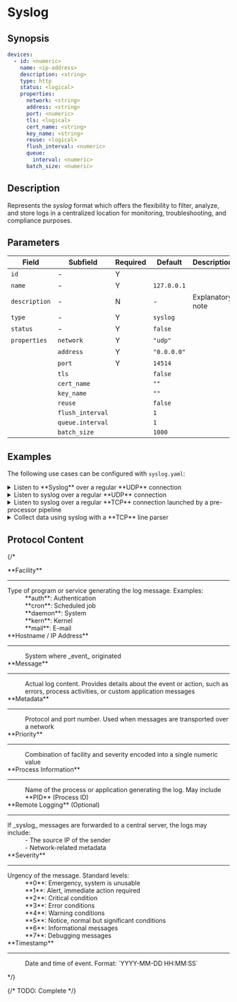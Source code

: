 # Syslog

## Synopsis

```yaml
devices:
  - id: <numeric>
    name: <ip-address>
    description: <string>
    type: http
    status: <logical>
    properties:
      network: <string>
      address: <string>
      port: <numeric>
      tls: <logical>
      cert_name: <string>
      key_name: <string>
      reuse: <logical>
      flush_interval: <numeric>
      queue:
        interval: <numeric>
      batch_size: <numeric>
```

## Description

Represents the _syslog_ format which offers the flexibility to filter, analyze, and store logs in a centralized location for monitoring, troubleshooting, and compliance purposes.

## Parameters

|Field|Subfield|Required|Default|Description|
|---|---|---|---|---|
|`id`|-|Y|||
|`name`|-|Y|`127.0.0.1`||
|`description`|-|N|-|Explanatory note|
|`type`|-|Y|`syslog`||
|`status`|-|Y|`false`||
|`properties`|`network`|Y|`"udp"`||
||`address`|Y|`"0.0.0.0"`||
||`port`|Y|`14514`||
||`tls`||`false`||
||`cert_name`||`""`||
||`key_name`||`""`||
||`reuse`||`false`||
||`flush_interval`||`1`||
||`queue.interval`||`1`||
||`batch_size`||`1000`||

## Examples

The following use cases can be configured with `syslog.yaml`:

<details>
<summary>Listen to **Syslog** over a regular **UDP** connection</summary>
```yaml
devices:
  id: {0..9}+
  name: "<some-name>"
  type: syslog
  properties:
    address: "0.0.0.0"
    port: 514
```
</details>

<details>
<summary>Listen to syslog over a regular **UDP** connection</summary>
```yaml
```
</details>

<details>
<summary>Listen to syslog over a regular **TCP** connection launched by a pre-processor pipeline</summary>
```yaml
```
</details>

<details>
<summary>Collect data using syslog with a **TCP** line parser</summary>
```yaml
```
</details>

## Protocol Content

{/* <dl>
  <dt>**Facility**</dt>
  <hr style={{margin: "0px"}}/>
  <dd>
    <dt>Type of program or service generating the log message. Examples:</dt>
    <dd>**auth**: Authentication</dd>
    <dd>**cron**: Scheduled job</dd>
    <dd>**daemon**: System</dd>
    <dd>**kern**: Kernel</dd>
    <dd>**mail**: E-mail</dd>
  </dd>

  <dt>**Hostname / IP Address**</dt>
  <hr style={{margin: "0px"}}/>
  <dd>System where _event_ originated</dd>

  <dt>**Message**</dt>
  <hr style={{margin: "0px"}}/>
  <dd>Actual log content. Provides details about the event or action, such as errors, process activities, or custom application messages</dd>

  <dt>**Metadata**</dt>
  <hr style={{margin: "0px"}}/>
  <dd>Protocol and port number. Used when messages are transported over a network</dd>

  <dt>**Priority**</dt>
  <hr style={{margin: "0px"}}/>
  <dd>Combination of facility and severity encoded into a single numeric value</dd>

  <dt>**Process Information**</dt>
  <hr style={{margin: "0px"}}/>
  <dd>Name of the process or application generating the log. May include **PID** (Process ID)</dd>

  <dt>**Remote Logging** (Optional)</dt>
  <hr style={{margin: "0px"}}/>
  <dd>
    <dt>If _syslog_ messages are forwarded to a central server, the logs may include:</dt>
    <dd>- The source IP of the sender</dd>
    <dd>- Network-related metadata</dd>
  </dd>

  <dt>**Severity**</dt>
  <hr style={{margin: "0px"}}/>
  <dd>
    <dt>Urgency of the message. Standard levels:</dt>
      <dd>**0**: Emergency, system is unusable</dd>
      <dd>**1**: Alert, immediate action required</dd>
      <dd>**2**: Critical condition</dd>
      <dd>**3**: Error conditions</dd>
      <dd>**4**: Warning conditions</dd>
      <dd>**5**: Notice, normal but significant conditions</dd>
      <dd>**6**: Informational messages</dd>
      <dd>**7**: Debugging messages</dd>
  </dd>

  <dt>**Timestamp**</dt>
  <hr style={{margin: "0px"}}/>
  <dd>Date and time of event. Format: `YYYY-MM-DD HH:MM:SS`</dd>
</dl> */}

{/* TODO: Complete */}